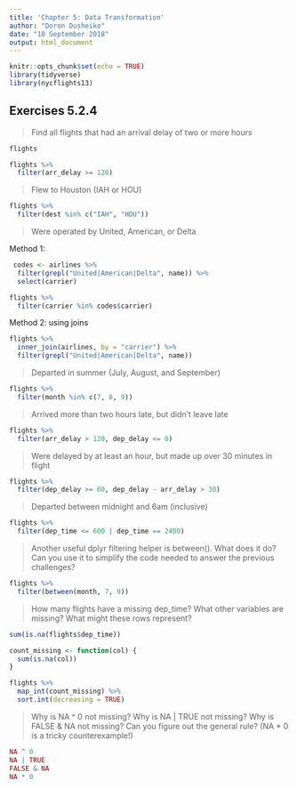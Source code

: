 ```yaml
---
title: 'Chapter 5: Data Transformation'
author: "Doron Dusheiko"
date: "10 September 2018"
output: html_document
---
```


```r
knitr::opts_chunk$set(echo = TRUE)
library(tidyverse)
library(nycflights13)
```
## Exercises 5.2.4

> Find all flights that had an arrival delay of two or more hours

```r
flights
```

```r
flights %>%
  filter(arr_delay >= 120)
```

> Flew to Houston (IAH or HOU)

```r
flights %>%
  filter(dest %in% c("IAH", "HOU"))
```

> Were operated by United, American, or Delta

Method 1: 

```r
 codes <- airlines %>% 
  filter(grepl("United|American|Delta", name)) %>%
  select(carrier)

flights %>% 
  filter(carrier %in% codes$carrier)

```

Method 2: using joins

```r
flights %>%
  inner_join(airlines, by = "carrier") %>%
  filter(grepl("United|American|Delta", name))
```

> Departed in summer (July, August, and September)

```r
flights %>%
  filter(month %in% c(7, 8, 9))
```

> Arrived more than two hours late, but didn’t leave late

```r
flights %>%
  filter(arr_delay > 120, dep_delay <= 0)
```

> Were delayed by at least an hour, but made up over 30 minutes in flight

```r
flights %>%
  filter(dep_delay >= 60, dep_delay - arr_delay > 30)
```

> Departed between midnight and 6am (inclusive)

```r
flights %>%
  filter(dep_time <= 600 | dep_time == 2400)
```

> Another useful dplyr filtering helper is between(). What does it do? Can you use it to simplify the code needed to answer the previous challenges?

```r
flights %>%
  filter(between(month, 7, 9))
```

> How many flights have a missing dep_time? What other variables are missing? What might these rows represent?

```r
sum(is.na(flights$dep_time))
```

```r
count_missing <- function(col) {
  sum(is.na(col))
}

flights %>%
  map_int(count_missing) %>%
  sort.int(decreasing = TRUE)

```

> Why is NA ^ 0 not missing? Why is NA | TRUE not missing? Why is FALSE & NA not missing? Can you figure out the general rule? (NA * 0 is a tricky counterexample!)

```r
NA ^ 0
NA | TRUE
FALSE & NA
NA * 0
```

